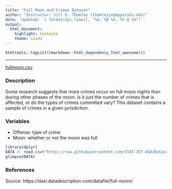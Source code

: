 ```yaml
---
title: "Full Moon and Crimes Dataset"
author: "Instructor: Jill E. Thomley (thomleyje@appstate.edu)"
date: 'Updated: `r format(Sys.time(), "%A, %B %d, %Y @ %X")`'
output: 
  html_document: 
    highlight: textmate
    theme: cosmo
---
```


```r
htmltools::tagList(rmarkdown::html_dependency_font_awesome())
```

<hr>

<i class="fas fa-database"></i> [fullmoon.csv](https://raw.githubusercontent.com/STAT-JET-ASU/Datasets/master/Instructor/fullmoon.csv)


### Description

Some research suggests that more crimes occur on full moon nights than during other phases of the moon. Is it just the number of crimes that is affected, or do the types of crimes committed vary? This dataset contains a sample of crimes in a given jurisdiction. 


### Variables

* Offense: type of crime
* Moon: whether or not the moon was full

```r
library(dplyr)
DATA <- read.csv("https://raw.githubusercontent.com/STAT-JET-ASU/Datasets/master/Instructor/fullmoon.csv")
glimpse(DATA)
```


### References

Source: https://dasl.datadescription.com/datafile/full-moon/

